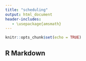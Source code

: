```yaml
---
title: "scheduling"
output: html_document
header-includes:
   - \usepackage{amsmath}
---
```


```r
knitr::opts_chunk$set(echo = TRUE)
```

## R Markdown

```r
```






```r
```

